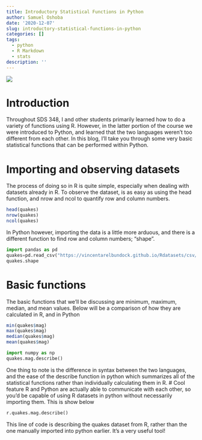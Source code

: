 ```yaml
---
title: Introductory Statistical Functions in Python
author: Samuel Oshoba
date: '2020-12-07'
slug: introductory-statistical-functions-in-python
categories: []
tags:
  - python
  - R Markdown
  - stats
description: ''
---
```

![](/post/2020-12-07-introductory-statistical-functions-in-python_files/python.jpg)

# Introduction

Throughout SDS 348, I and other students primarily learned how to do a variety of functions using R. However, in the latter portion of the course we were introduced to Python, and learned that the two languages weren't too different from each other. In this blog, I'll take you through some very basic statistical functions that can be performed within Python.

# Importing and observing datasets

The process of doing so in R is quite simple, especially when dealing with datasets already in R. To observe the dataset, is as easy as using the head function, and nrow and ncol to quantify row and column numbers.
```r
head(quakes)
nrow(quakes)
ncol(quakes)
```
In Python however, importing the data is a little more arduous, and there is a different function to find row and column numbers; "shape".
```python
import pandas as pd
quakes=pd.read_csv("https://vincentarelbundock.github.io/Rdatasets/csv/datasets/quakes.csv",index_col=0)
quakes.shape
```
# Basic functions

The basic functions that we'll be discussing are minimum, maximum, median, and mean values. Below will be a comparison of how they are calculated in R, and in Python
```r
min(quakes$mag)
max(quakes$mag)
median(quakes$mag)
mean(quakes$mag)
```
```python
import numpy as np
quakes.mag.describe()
```
One thing to note is the difference in syntax between the two languages, and the ease of the describe function in python which summarizes all of the statistical functions rather than individually calculating them in R.
# Cool feature
R and Python are actually able to communicate with each other, so you'd be capable of using R datasets in python without necessarily importing them. This is show below
```python
r.quakes.mag.describe()
```
This line of code is describing the quakes dataset from R, rather than the one manually imported into python earlier. It's a very useful tool!
